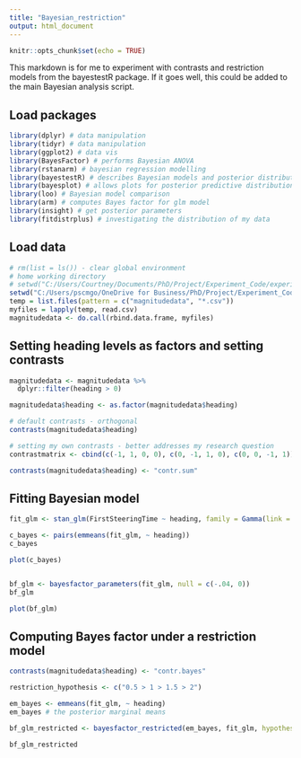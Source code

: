 ```yaml
---
title: "Bayesian_restriction"
output: html_document
---
```


```r
knitr::opts_chunk$set(echo = TRUE)
```

This markdown is for me to experiment with contrasts and restriction models from the bayestestR package. If it goes well, this could be added to the main Bayesian analysis script.

## Load packages 

```r
library(dplyr) # data manipulation
library(tidyr) # data manipulation
library(ggplot2) # data vis
library(BayesFactor) # performs Bayesian ANOVA
library(rstanarm) # bayesian regression modelling
library(bayestestR) # describes Bayesian models and posterior distributions
library(bayesplot) # allows plots for posterior predictive distributions
library(loo) # Bayesian model comparison
library(arm) # computes Bayes factor for glm model
library(insight) # get posterior parameters 
library(fitdistrplus) # investigating the distribution of my data
```

## Load data

```r
# rm(list = ls()) - clear global environment
# home working directory
# setwd("C:/Users/Courtney/Documents/PhD/Project/Experiment_Code/experiment_1")
setwd("C:/Users/pscmgo/OneDrive for Business/PhD/Project/Experiment_Code/experiment_1")
temp = list.files(pattern = c("magnitudedata", "*.csv"))
myfiles = lapply(temp, read.csv)
magnitudedata <- do.call(rbind.data.frame, myfiles)
```

## Setting heading levels as factors and setting contrasts

```r
magnitudedata <- magnitudedata %>%
  dplyr::filter(heading > 0)

magnitudedata$heading <- as.factor(magnitudedata$heading)

# default contrasts - orthogonal
contrasts(magnitudedata$heading)

# setting my own contrasts - better addresses my research question
contrastmatrix <- cbind(c(-1, 1, 0, 0), c(0, -1, 1, 0), c(0, 0, -1, 1))

contrasts(magnitudedata$heading) <- "contr.sum"

```

## Fitting Bayesian model

```r
fit_glm <- stan_glm(FirstSteeringTime ~ heading, family = Gamma(link = "identity"), prior = cauchy(0.5,0.1), adapt_delta = 0.999, data = magnitudedata)

c_bayes <- pairs(emmeans(fit_glm, ~ heading))
c_bayes

plot(c_bayes)


bf_glm <- bayesfactor_parameters(fit_glm, null = c(-.04, 0))
bf_glm

plot(bf_glm)

```

## Computing Bayes factor under a restriction model

```r

contrasts(magnitudedata$heading) <- "contr.bayes"

restriction_hypothesis <- c("0.5 > 1 > 1.5 > 2")

em_bayes <- emmeans(fit_glm, ~ heading)
em_bayes # the posterior marginal means

bf_glm_restricted <- bayesfactor_restricted(em_bayes, fit_glm, hypothesis = restriction_hypothesis)

bf_glm_restricted

```
